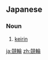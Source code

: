 ==Japanese==
{{ja-kanjitab|けい|りん|yomi=on}}

===Noun===
{{ja-noun|けいりん|ケイリン}}

# [[keirin]]

[[ja:競輪]]
[[zh:競輪]]